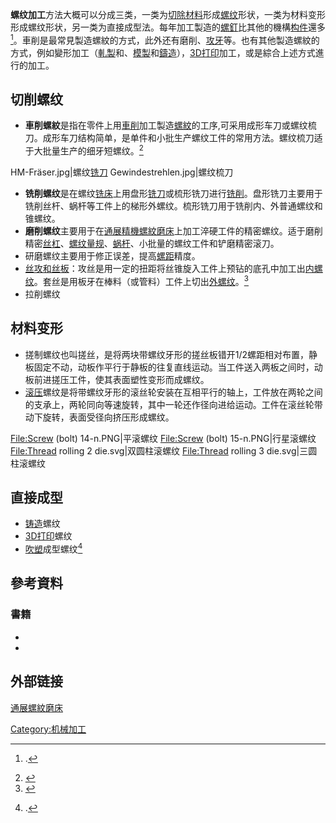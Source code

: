 '''螺纹加工'''方法大概可以分成三类，一类为[[切削|切除材料]]形成[[螺纹|螺纹]]形状，一类为材料变形形成螺纹形状，另一类为直接成型法。每年加工製造的[[螺釘|螺釘]]比其他的機構[[构件|构件]]還多<ref>{{harvnb|Degarmo|Black|Kohser|2003|p=741}}.</ref>。車削是最常見製造螺紋的方式，此外还有磨削、[[絲攻和絲板|攻牙]]等。也有其他製造螺紋的方式，例如變形加工（[[軋製|軋製]]和{{le|成型加工|Forming (metalworking)}}、[[模塑|模製]]和[[鑄造|鑄造]]），[[3D打印|3D打印]]加工，或是綜合上述方式進行的加工。
==切削螺纹==
*'''車削螺紋'''是指在零件上用[[車削|車削]]加工製造[[螺紋|螺紋]]的工序,可采用成形车刀或螺纹梳刀。成形车刀结构简单，是单件和小批生产螺纹工件的常用方法。螺纹梳刀适于大批量生产的细牙短螺纹。<ref name="degarmo758">{{harvnb|Degarmo|Black|Kohser|2003|p=758}}</ref>
<gallery>
HM-Fräser.jpg|螺纹[[铣刀|铣刀]]
Gewindestrehlen.jpg|螺纹梳刀
</gallery>
*'''铣削螺纹'''是在螺纹[[铣床|铣床]]上用盘形[[铣刀|铣刀]]或梳形铣刀进行[[铣削|铣削]]。盘形铣刀主要用于铣削丝杆、蜗杆等工件上的梯形外螺纹。梳形铣刀用于铣削内、外普通螺纹和锥螺纹。
*'''磨削螺纹'''主要用于在[https://www.grinder-lihjaan.com/tch/product-detail.php?cpt=1205 通展精機螺紋磨床]上加工淬硬工件的精密螺纹。适于磨削精密[[丝杠|丝杠]]、[[螺纹规|螺纹量规]]、[[蜗杆|蜗杆]]、小批量的螺纹工件和铲磨精密滚刀。
*研磨螺纹主要用于修正误差，提高[[螺距|螺距]]精度。
*[[丝攻和丝板|丝攻和丝板]]：攻丝是用一定的扭距将丝锥旋入工件上预钻的底孔中加工出[[内螺纹|内螺纹]]。套丝是用板牙在棒料（或管料）工件上切出[[外螺纹|外螺纹]]。<ref>{{cite book |title=金工实习教程 |date=2004 |publisher=清华大学出版社 |isbn=9787302093534}}</ref>
*拉削螺纹

==材料变形==
*搓制螺纹也叫搓丝，是将两块带螺纹牙形的搓丝板错开1/2螺距相对布置，静板固定不动，动板作平行于静板的往复直线运动。当工件送入两板之间时，动板前进搓压工件，使其表面塑性变形而成螺纹。
*[[轧制|滚压]]螺纹是将带螺纹牙形的滚丝轮安装在互相平行的轴上，工件放在两轮之间的支承上，两轮同向等速旋转，其中一轮还作径向进给运动。工件在滚丝轮带动下旋转，表面受径向挤压形成螺纹。
<gallery>
File:Screw (bolt) 14-n.PNG|平滚螺纹
File:Screw (bolt) 15-n.PNG|行星滚螺纹
File:Thread rolling 2 die.svg|双圆柱滚螺纹
File:Thread rolling 3 die.svg|三圆柱滚螺纹
</gallery>
==直接成型==
*[[铸造|铸造]]螺纹
*[[3D打印|3D打印]]螺纹
*[[吹塑|吹塑]]成型螺纹<ref name="Smid2008">{{Harvnb|Smid|2008}}.</ref>
==參考資料==
{{Reflist}}

===書籍===
* {{Citation | last = Degarmo | first = E. Paul | last2 = Black | first2 = J T. | last3 = Kohser | first3 = Ronald A. | title = Materials and Processes in Manufacturing | publisher = Wiley | year = 2003 | edition = 9th | isbn = 0-471-65653-4 | ref = harv | postscript =.}} 
* {{cite book |editor=孙凤池 |title=机械加工工艺手册 |date=2008 |publisher=机械工业出版社 |isbn=9787111242437}}
[[Category:机械加工|Category:机械加工]]

==外部链接==
[https://www.grinder-lihjaan.com/tch/product-detail.php?cpt=1205 通展螺紋磨床]